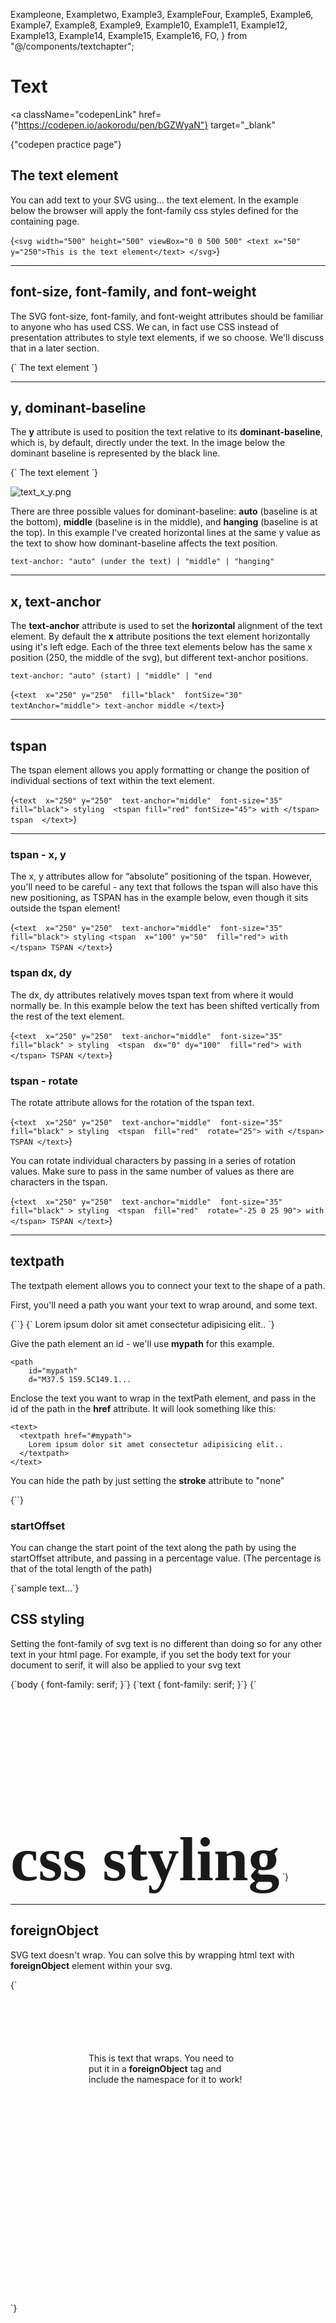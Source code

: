   Exampleone,
  Exampletwo,
  Example3,
  ExampleFour,
  Example5,
  Example6,
  Example7,
  Example8,
  Example9,
  Example10,
  Example11,
  Example12,
  Example13,
  Example14,
  Example15,
  Example16,
  FO,
} from "@/components/textchapter";

# Text

<a
  className="codepenLink"
  href={"https://codepen.io/aokorodu/pen/bGZWyaN"}
  target="_blank"
>
  {"codepen practice page"}
</a>

## The text element

You can add text to your SVG using… the text element. In the example below the browser will apply the font-family css styles defined for the containing page.

<Blocks>{`<svg
    width="500"
    height="500"
    viewBox="0 0 500 500"
    <text x="50" y="250">This is the text element</text>
</svg>`}</Blocks>

<Exampleone />

---

## font-size, font-family, and font-weight

The SVG font-size, font-family, and font-weight attributes should be familiar to anyone who has used CSS. We can, in fact use CSS instead of presentation attributes to style text elements, if we so choose. We'll discuss that in a later section.

<Blocks>
  {`<text 
    x="65" 
    y="250" 
    font-size="50" 
    font-family="Arial, Helvetica, sans-serif" 
    font-weight="normal">
    The text element
</text>`}
</Blocks>

<Exampletwo />

---

## y, dominant-baseline

The **y** attribute is used to position the text relative to its **dominant-baseline**, which is, by default, directly under the text. In the image below the dominant baseline is represented by the black line.

<Blocks>
  {`<text 
    x="65" y="100" 
    dominant-baseline="auto" 
    fill="black" 
    font-family="Arial" font-size="32">
    The text element
</text>`}
</Blocks>

![text_x_y.png](/text_x_y.png)

There are three possible values for dominant-baseline: **auto** (baseline is at the bottom), **middle** (baseline is in the middle), and **hanging** (baseline is at the top). In this example I've created horizontal lines at the same y value as the text to show how dominant-baseline affects the text position.

```
text-anchor: "auto" (under the text) | "middle" | "hanging"
```

<Example3 />

---

## x, text-anchor

The **text-anchor** attribute is used to set the **horizontal** alignment of the text element. By default the **x** attribute positions the text element horizontally using it's left edge. Each of the three text elements below has the same x position (250, the middle of the svg), but different text-anchor positions.

```
text-anchor: "auto" (start) | "middle" | "end
```

<Blocks>{`<text 
    x="250" y="250" 
    fill="black" 
    fontSize="30" 
    textAnchor="middle">
    text-anchor middle
</text>`}</Blocks>

<ExampleFour />

---

## tspan

The tspan element allows you apply formatting or change the position of individual sections of text within the text element.

<Blocks>{`<text 
    x="250" y="250" 
    text-anchor="middle" 
    font-size="35" 
    fill="black">
    styling 
    <tspan fill="red" fontSize="45">
        with
    </tspan>
    tspan 
</text>`}</Blocks>

<Example5 />

---

### tspan - x, y

The x, y attributes allow for “absolute” positioning of the tspan. However, you'll need to be careful - any text that follows the tspan will also have this new positioning, as TSPAN has in the example below, even though it sits outside the tspan element!

<Blocks>{`<text 
    x="250" y="250" 
    text-anchor="middle" 
    font-size="35"
    fill="black">
    styling
    <tspan 
        x="100" y="50" 
        fill="red">
        with
    </tspan>
    TSPAN
</text>`}</Blocks>

<Example6 />

### tspan dx, dy

The dx, dy attributes relatively moves tspan text from where it would normally be. In this example below the text has been shifted vertically from the rest of the text element.

<Blocks>{`<text 
    x="250" y="250" 
    text-anchor="middle" 
    font-size="35"
    fill="black" >
    styling 
        <tspan 
            dx="0" dy="100" 
            fill="red">
            with
        </tspan>
    TSPAN
</text>`}</Blocks>

<Example7 />

### tspan - rotate

The rotate attribute allows for the rotation of the tspan text.

<Blocks>{`<text 
    x="250" y="250" 
    text-anchor="middle" 
    font-size="35"
    fill="black" >
    styling 
    <tspan 
        fill="red" 
        rotate="25">
            with
    </tspan>
    TSPAN
</text>`}</Blocks>

<Example8 />

You can rotate individual characters by passing in a series of rotation values. Make sure to pass in the same number of values as there are characters in the tspan.

<Blocks>{`<text 
    x="250" y="250" 
    text-anchor="middle" 
    font-size="35"
    fill="black" >
    styling 
    <tspan 
        fill="red" 
        rotate="-25 0 25 90">
            with
    </tspan>
    TSPAN
</text>`}</Blocks>

<Example9 />

---

## textpath

The textpath element allows you to connect your text to the shape of a path.

<Example10 />

First, you'll need a path you want your text to wrap around, and some text.

<Blocks caption="path element">
  {`<path 
    d="M37.5 159.5C149.1 158.7 179.333 324.5 180.5 407.5L239 90.5L312 407.5C308.667 319.833 325.7 147.5 420.5 159.5" 
    stroke="#000" 
    stroke-width="2" />`}
</Blocks>

<Blocks caption="text element">
  {`<text 
    x="0" 
    y="150" 
    font-size="16" 
    fill="black">
        Lorem ipsum dolor sit amet consectetur adipisicing elit..
</text>`}
</Blocks>

<Example12 />

Give the path element an id - we'll use **mypath** for this example.

```
<path
    id="mypath"
    d="M37.5 159.5C149.1...
```

Enclose the text you want to wrap in the textPath element, and pass in the id of the path in the **href** attribute. It will look something like this:

```
<text>
  <textpath href="#mypath">
    Lorem ipsum dolor sit amet consectetur adipisicing elit..
  </textpath>
</text>
```

<Example11 />

You can hide the path by just setting the **stroke** attribute to "none"

<Blocks caption="hiding the path">
  {`<path
  id="mypath"
  d="M37.5 159.5C149.1 158.7 179.333 324.5 180.5 407.5L239 90.5L312 407.5C308.667 319.833 325.7 147.5 420.5 159.5"
  stroke="none"
/>`}
</Blocks>

<Example13 />

### startOffset

You can change the start point of the text along the path by using the startOffset attribute, and passing in a percentage value. (The percentage is that of the total length of the path)

<Blocks caption="startOffset">
  {`<textPath 
  startOffset="10%" 
  href="#thebigw">sample text...</textPath>`}
</Blocks>

<Example14 />

## CSS styling

Setting the font-family of svg text is no different than doing so for any other text in your html page. For example, if you set the body text for your document to serif, it will also be applied to your svg text

<Blocks title="css example">
  {`body {
   font-family: serif;
}`}
</Blocks>

<Example15 />

<Blocks title="css svg text element selector">
  {`text {
   font-family: serif;
}`}
</Blocks>

<Blocks title="css svg text element selector">
  {`<svg width="500" height="200" viewbox="0 0 500 200">
   
   <style>
       .text-style {
           font-family: serif;
           font-size: 100px;
           font-weight: bold;
           fill: #eaeaea;
           stroke: #212121;
           stroke-width: 2;
       }
   </style>

   <text 
    class="text-style" 
    x="250" y="100" 
    text-anchor="middle">css styling</text>
</svg>
`}
</Blocks>

<Example16 />

---

## foreignObject

SVG text doesn't wrap. You can solve this by wrapping html text with **foreignObject** element within your svg.

<Blocks>
  {`<svg width="500" height="500" viewbox="0 0 500 500">
 <foreignObject x="125" y="100" width="250" height="160">
   <div xmlns="http://www.w3.org/1999/xhtml">
This is text that wraps. You need to put it in a <strong>foreignObject</strong> tag and include the namespace for it to work!
   </div>
 </foreignObject>
</svg>`}
</Blocks>

<FO />
